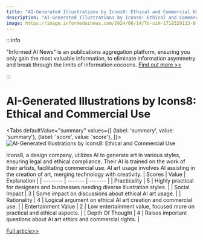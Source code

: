 ```yaml
---
title: "AI-Generated Illustrations by Icons8: Ethical and Commercial Use"
description: "AI-Generated Illustrations by Icons8: Ethical and Commercial Use"
image: https://image.informedainews.com/2024/06/14/To-uiH-1718329113-0.jpg
---
```



:::info

"Informed AI News" is an publications aggregation platform, ensuring you only gain the most valuable information, to eliminate information asymmetry and break through the limits of information cocoons.  [Find out more >>](/)

:::

# AI-Generated Illustrations by Icons8: Ethical and Commercial Use


<Tabs
	defaultValue="summary"
	values={[
	{label: 'summary', value: 'summary'},
	{label: 'score', value: 'score'},
]}>
<TabItem value="summary">
<img
  src="https://image.informedainews.com/2024/06/14/To-uiH-1718329113-0.jpg"
  alt="AI-Generated Illustrations by Icons8: Ethical and Commercial Use"
/>



Icons8, a design company, utilizes AI to generate art in various styles, ensuring legal and ethical compliance. Their AI is trained on the work of their artists, facilitating commercial use. AI art usage involves AI assisting in the creation of art, merging technology with creativity.
</TabItem>
<TabItem value="score">
	| Scores     | Value   | Explanation |
	| -------- | ------- | ------- |
	| Practicality  | 5    | Highly practical for designers and businesses needing diverse illustration styles.    |
	| Social Impact | 3     | Some impact on discussions about ethical AI art usage.    |
	| Rationality    | 4    | Logical argument on ethical AI art creation and commercial use.    |
	| Entertainment Value    | 2    | Low entertainment value, focused more on practical and ethical aspects.    |
	| Depth Of Thought    | 4    | Raises important questions about AI art ethics and commercial rights.    |
</TabItem>
</Tabs>

[Full article>>](https://www.producthunt.com/posts/illustration-generator-by-icons8)
